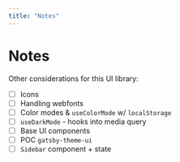 ```yaml
---
title: "Notes"
---
```




# Notes

Other considerations for this UI library:

- [ ] Icons
- [ ] Handling webfonts
- [ ] Color modes & `useColorMode` w/ `localStorage`
- [ ] `useDarkMode` - hooks into media query
- [ ] Base UI components
- [ ] POC `gatsby-theme-ui`
- [ ] `Sidebar` component + state
